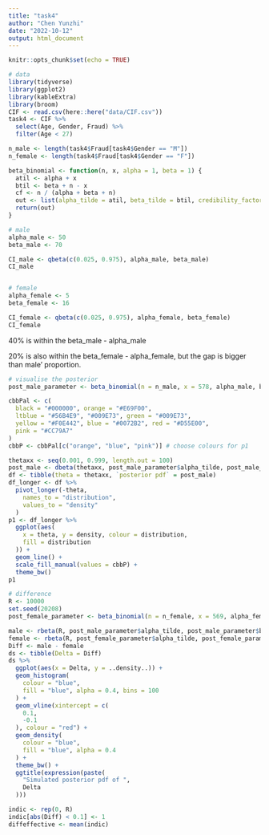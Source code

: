 ```yaml
---
title: "task4"
author: "Chen Yunzhi"
date: "2022-10-12"
output: html_document
---
```


```r
knitr::opts_chunk$set(echo = TRUE)
```

```r
# data
library(tidyverse)
library(ggplot2)
library(kableExtra)
library(broom)
CIF <- read.csv(here::here("data/CIF.csv"))
task4 <- CIF %>%
  select(Age, Gender, Fraud) %>%
  filter(Age < 27)
```

```r
n_male <- length(task4$Fraud[task4$Gender == "M"])
n_female <- length(task4$Fraud[task4$Gender == "F"])

beta_binomial <- function(n, x, alpha = 1, beta = 1) {
  atil <- alpha + x
  btil <- beta + n - x
  cf <- n / (alpha + beta + n)
  out <- list(alpha_tilde = atil, beta_tilde = btil, credibility_factor = cf)
  return(out)
}

# male
alpha_male <- 50
beta_male <- 70

CI_male <- qbeta(c(0.025, 0.975), alpha_male, beta_male)
CI_male


# female
alpha_female <- 5
beta_female <- 16

CI_female <- qbeta(c(0.025, 0.975), alpha_female, beta_female)
CI_female
```

40% is within the beta_male - alpha_male

20% is also within the beta_female - alpha_female, but the gap is bigger than male' proportion.



```r
# visualise the posterior
post_male_parameter <- beta_binomial(n = n_male, x = 578, alpha_male, beta_male) # 578 = task1_group $`1`(gender = M)

cbbPal <- c(
  black = "#000000", orange = "#E69F00",
  ltblue = "#56B4E9", "#009E73", green = "#009E73",
  yellow = "#F0E442", blue = "#0072B2", red = "#D55E00",
  pink = "#CC79A7"
)
cbbP <- cbbPal[c("orange", "blue", "pink")] # choose colours for p1

thetaxx <- seq(0.001, 0.999, length.out = 100)
post_male <- dbeta(thetaxx, post_male_parameter$alpha_tilde, post_male_parameter$beta_tilde)
df <- tibble(theta = thetaxx, `posterior pdf` = post_male)
df_longer <- df %>%
  pivot_longer(-theta,
    names_to = "distribution",
    values_to = "density"
  )
p1 <- df_longer %>%
  ggplot(aes(
    x = theta, y = density, colour = distribution,
    fill = distribution
  )) +
  geom_line() +
  scale_fill_manual(values = cbbP) +
  theme_bw()
p1
```


```r
# difference
R <- 10000
set.seed(20208)
post_female_parameter <- beta_binomial(n = n_female, x = 569, alpha_female, beta_female) # 569 = task1_group $`1`(gender = F)

male <- rbeta(R, post_male_parameter$alpha_tilde, post_male_parameter$beta_tilde)
female <- rbeta(R, post_female_parameter$alpha_tilde, post_female_parameter$beta_tilde)
Diff <- male - female
ds <- tibble(Delta = Diff)
ds %>%
  ggplot(aes(x = Delta, y = ..density..)) +
  geom_histogram(
    colour = "blue",
    fill = "blue", alpha = 0.4, bins = 100
  ) +
  geom_vline(xintercept = c(
    0.1,
    -0.1
  ), colour = "red") +
  geom_density(
    colour = "blue",
    fill = "blue", alpha = 0.4
  ) +
  theme_bw() +
  ggtitle(expression(paste(
    "Simulated posterior pdf of ",
    Delta
  )))

indic <- rep(0, R)
indic[abs(Diff) < 0.1] <- 1
diffeffective <- mean(indic)
```

